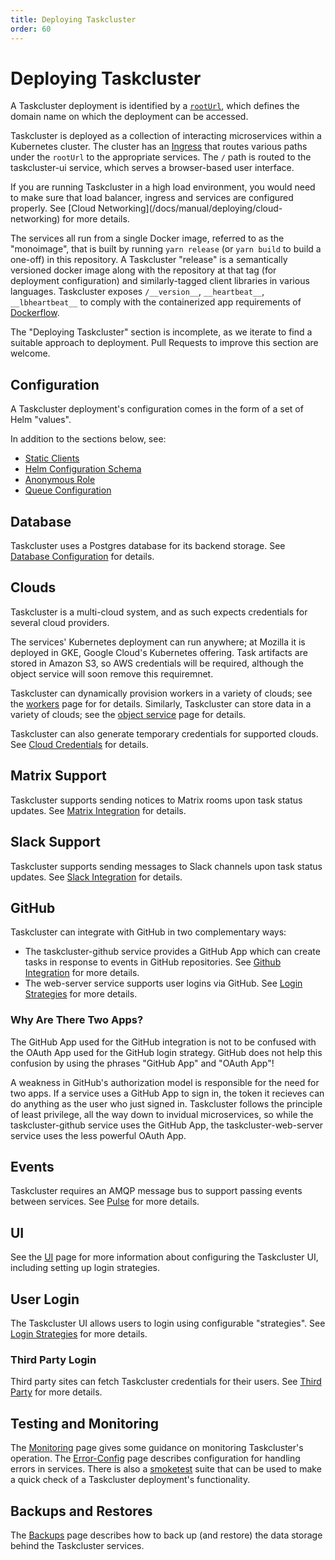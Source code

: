 ```yaml
---
title: Deploying Taskcluster
order: 60
---
```



# Deploying Taskcluster

A Taskcluster deployment is identified by a [`rootUrl`](/docs/manual/using/root-urls), which defines the domain name on which the deployment can be accessed.

Taskcluster is deployed as a collection of interacting microservices within a Kubernetes cluster.
The cluster has an [Ingress](https://kubernetes.io/docs/concepts/services-networking/ingress/) that routes various paths under the `rootUrl` to the appropriate services.
The `/` path is routed to the taskcluster-ui service, which serves a browser-based user interface.

<Warning>
If you are running Taskcluster in a high load environment, you would need to make sure that load balancer, ingress and services are configured properly.
See [Cloud Networking](/docs/manual/deploying/cloud-networking) for more details.
</Warning>

The services all run from a single Docker image, referred to as the "monoimage", that is built by running `yarn release` (or `yarn build` to build a one-off) in this repository.
A Taskcluster "release" is a semantically versioned docker image along with the repository at that tag (for deployment configuration) and similarly-tagged client libraries in various languages.
Taskcluster exposes `/__version__`, `__heartbeat__`, `__lbheartbeat__` to comply with the containerized app requirements of [Dockerflow](https://github.com/mozilla-services/Dockerflow/#containerized-app-requirements).

<Warning>
The "Deploying Taskcluster" section is incomplete, as we iterate to find a suitable approach to deployment.
Pull Requests to improve this section are welcome.
</Warning>

## Configuration

A Taskcluster deployment's configuration comes in the form of a set of Helm "values".

In addition to the sections below, see:
 * [Static Clients](/docs/manual/deploying/static-clients)
 * [Helm Configuration Schema](/docs/manual/deploying/schema)
 * [Anonymous Role](/docs/manual/deploying/anonymous-role)
 * [Queue Configuration](/docs/manual/deploying/queue-config)

## Database

Taskcluster uses a Postgres database for its backend storage.
See [Database Configuration](/docs/manual/deploying/database) for details.

## Clouds

Taskcluster is a multi-cloud system, and as such expects credentials for several cloud providers.

The services' Kubernetes deployment can run anywhere; at Mozilla it is deployed in GKE, Google Cloud's Kubernetes offering.
Task artifacts are stored in Amazon S3, so AWS credentials will be required, although the object service will soon remove this requiremnet.

Taskcluster can dynamically provision workers in a variety of clouds; see the [workers](/docs/manual/deploying/workers) page for for details.
Similarly, Taskcluster can store data in a variety of clouds; see the [object service](/docs/manual/deploying/object-service) page for details.

Taskcluster can also generate temporary credentials for supported clouds.
See [Cloud Credentials](/docs/manual/deploying/cloud-credentials) for details.

## Matrix Support

Taskcluster supports sending notices to Matrix rooms upon task status updates. See [Matrix Integration](/docs/manual/deploying/matrix) for details.

## Slack Support

Taskcluster supports sending messages to Slack channels upon task status updates. See [Slack Integration](/docs/manual/deploying/slack) for details.

## GitHub

Taskcluster can integrate with GitHub in two complementary ways:
* The taskcluster-github service provides a GitHub App which can create tasks in response to events in GitHub repositories. See [Github Integration](/docs/manual/deploying/github) for more details.
* The web-server service supports user logins via GitHub.  See [Login Strategies](/docs/manual/deploying/ui#login-strategies) for more details.

### Why Are There Two Apps?

The GitHub App used for the GitHub integration is not to be confused with the OAuth App used for the GitHub login strategy.
GitHub does not help this confusion by using the phrases "GitHub App" and "OAuth App"!

A weakness in GitHub's authorization model is responsible for the need for two apps.
If a service uses a GitHub App to sign in, the token it recieves can do anything as the user who just signed in.
Taskcluster follows the principle of least privilege, all the way down to invidual microservices, so while the taskcluster-github service uses the GitHub App, the taskcluster-web-server service uses the less powerful OAuth App.

## Events

Taskcluster requires an AMQP message bus to support passing events between services.
See [Pulse](/docs/manual/deploying/pulse) for more details.

## UI

See the [UI](/docs/manual/deploying/ui) page for more information about configuring the Taskcluster UI, including setting up login strategies.

## User Login

The Taskcluster UI allows users to login using configurable "strategies".
See [Login Strategies](/docs/manual/deploying/login-strategies) for more details.

### Third Party Login

Third party sites can fetch Taskcluster credentials for their users. See [Third Party](/docs/manual/deploying/third-party) for more details.

## Testing and Monitoring

The [Monitoring](/docs/manual/deploying/monitoring) page gives some guidance on monitoring Taskcluster's operation.
The [Error-Config](/docs/manual/deploying/error-config) page describes configuration for handling errors in services.
There is also a [smoketest](/docs/manual/deploying/smoketests) suite that can be used to make a quick check of a Taskcluster deployment's functionality.

## Backups and Restores

The [Backups](/docs/manual/deploying/backups) page describes how to back up (and restore) the data storage behind the Taskcluster services.
